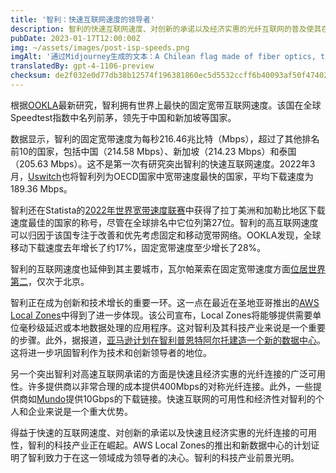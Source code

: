 ```yaml
---
title: '智利：快速互联网速度的领导者'
description: 智利的快速互联网速度、对创新的承诺以及经济实惠的光纤互联网的普及使其在科技行业中处于领导地位。
pubDate: 2023-01-17T12:00:00Z
img: ~/assets/images/post-isp-speeds.png
imgAlt: '通过Midjourney生成的文本：A Chilean flag made of fiber optics, tech concept art, Chile, high definition, detailed, realistic, colorful, hopeful --v 4 --ar 3:2'
translatedBy: gpt-4-1106-preview
checksum: de2f032e0d77db38b12574f196381860ec5d5532ccff6b40093af50f47402b97
---
```


根据[OOKLA](https://www.ookla.com/articles/global-index-internet-speed-growth-2022)最新研究，智利拥有世界上最快的固定宽带互联网速度。该国在全球Speedtest指数中名列前茅，领先于中国和新加坡等国家。

数据显示，智利的固定宽带速度为每秒216.46兆比特（Mbps），超过了其他排名前10的国家，包括中国（214.58 Mbps）、新加坡（214.23 Mbps）和泰国（205.63 Mbps）。这不是第一次有研究突出智利的快速互联网速度。2022年3月，[Uswitch](https://www.uswitch.com/broadband/global-broadband-index/)也将智利列为OECD国家中宽带速度最快的国家，平均下载速度为189.36 Mbps。

智利还在Statista的[2022年世界宽带速度联赛](https://es.statista.com/grafico/18015/paises-latinoamericanos-con-mejor-velocidad-de-internet/)中获得了拉丁美洲和加勒比地区下载速度最佳的国家的称号，尽管在全球排名中它位列第27位。智利的高互联网速度可以归因于该国专注于改善和优先考虑固定和移动宽带网络。OOKLA发现，全球移动下载速度去年增长了约17%，固定宽带速度至少增长了28%。

智利的互联网速度也延伸到其主要城市，瓦尔帕莱索在固定宽带速度方面[位居世界第二](https://www.ookla.com/articles/global-index-cities-announcement)，仅次于北京。

智利正在成为创新和技术增长的重要一环。这一点在最近在圣地亚哥推出的[AWS Local Zones](https://www.datacenterdynamics.com/en/news/aws-launches-local-zones-in-perth-and-santiago/)中得到了进一步体现。该公司宣布，Local Zones将能够提供需要单位毫秒级延迟或本地数据处理的应用程序。这对智利及其科技产业来说是一个重要的步骤。此外，据报道，[亚马逊计划在智利普恩特阿尔托建造一个新的数据中心](https://www.biobiochile.cl/noticias/economia/negocios-y-empresas/2022/07/27/amazon-inicia-solicitud-para-la-construccion-de-un-datacenter-en-puente-alto.shtml)。这将进一步巩固智利作为技术和创新领导者的地位。

另一个突出智利对高速互联网承诺的方面是快速且经济实惠的光纤连接的广泛可用性。许多提供商以非常合理的成本提供400Mbps的对称光纤连接。此外，一些提供商如[Mundo](https://www.tumundo.cl/fibra-10g/)提供10Gbps的下载链接。快速互联网的可用性和经济性对智利的个人和企业来说是一个重大优势。

得益于快速的互联网速度、对创新的承诺以及快速且经济实惠的光纤连接的可用性，智利的科技产业正在崛起。AWS Local Zones的推出和新数据中心的计划证明了智利致力于在这一领域成为领导者的决心。智利的科技产业前景光明。
